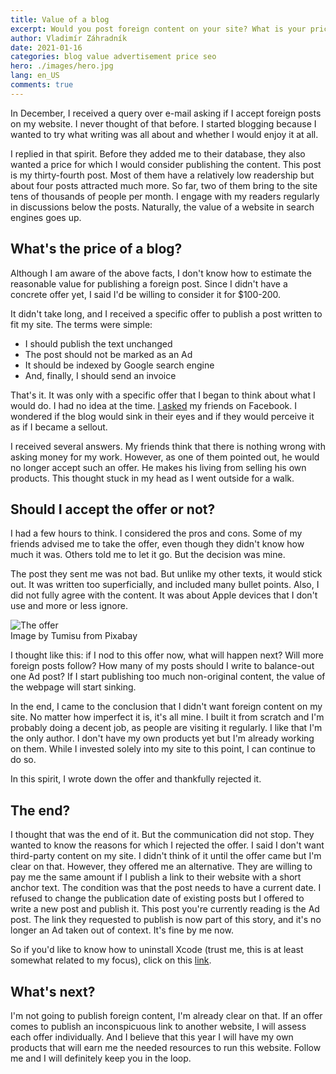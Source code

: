 ```yaml
---
title: Value of a blog
excerpt: Would you post foreign content on your site? What is your price?
author: Vladimír Záhradník
date: 2021-01-16
categories: blog value advertisement price seo
hero: ./images/hero.jpg
lang: en_US
comments: true
---
```


In December, I received a query over e-mail asking if I accept foreign posts on my website. I never thought of that before. I started blogging because I wanted to try what writing was all about and whether I would enjoy it at all.

I replied in that spirit. Before they added me to their database, they also wanted a price for which I would consider publishing the content. This post is my thirty-fourth post. Most of them have a relatively low readership but about four posts attracted much more. So far, two of them bring to the site tens of thousands of people per month. I engage with my readers regularly in discussions below the posts. Naturally, the value of a website in search engines goes up.

## What's the price of a blog?
Although I am aware of the above facts, I don't know how to estimate the reasonable value for publishing a foreign post. Since I didn't have a concrete offer yet, I said I'd be willing to consider it for $100-200.

It didn't take long, and I received a specific offer to publish a post written to fit my site. The terms were simple:
- I should publish the text unchanged
- The post should not be marked as an Ad
- It should be indexed by Google search engine
- And, finally, I should send an invoice



That's it. It was only with a specific offer that I began to think about what I would do. I had no idea at the time. [I asked][fb-query] my friends on Facebook. I wondered if the blog would sink in their eyes and if they would perceive it as if I became a sellout.

I received several answers. My friends think that there is nothing wrong with asking money for my work. However, as one of them pointed out, he would no longer accept such an offer. He makes his living from selling his own products. This thought stuck in my head as I went outside for a walk.

## Should I accept the offer or not?
I had a few hours to think. I considered the pros and cons. Some of my friends advised me to take the offer, even though they didn't know how much it was. Others told me to let it go. But the decision was mine.

The post they sent me was not bad. But unlike my other texts, it would stick out. It was written too superficially, and included many bullet points. Also, I did not fully agree with the content. It was about Apple devices that I don't use and more or less ignore.

<div className="Image__Medium">
  <img src="./images/deal.jpg" alt="The offer" />
  <figcaption>Image by Tumisu from Pixabay</figcaption>
</div>

I thought like this: if I nod to this offer now, what will happen next? Will more foreign posts follow? How many of my posts should I write to balance-out one Ad post? If I start publishing too much non-original content, the value of the webpage will start sinking.

In the end, I came to the conclusion that I didn't want foreign content on my site. No matter how imperfect it is, it's all mine. I built it from scratch and I'm probably doing a decent job, as people are visiting it regularly. I like that I'm the only author. I don't have my own products yet but I'm already working on them. While I invested solely into my site to this point, I can continue to do so.

In this spirit, I wrote down the offer and thankfully rejected it.

## The end?
I thought that was the end of it. But the communication did not stop. They wanted to know the reasons for which I rejected the offer. I said I don't want third-party content on my site. I didn't think of it until the offer came but I'm clear on that. However, they offered me an alternative. They are willing to pay me the same amount if I publish a link to their website with a short anchor text. The condition was that the post needs to have a current date. I refused to change the publication date of existing posts but I offered to write a new post and publish it. This post you're currently reading is the Ad post. The link they requested to publish is now part of this story, and it's no longer an Ad taken out of context. It's fine by me now.

So if you'd like to know how to uninstall Xcode (trust me, this is at least somewhat related to my focus), click on this [link][ad-link].

## What's next?
I'm not going to publish foreign content, I'm already clear on that. If an offer comes to publish an inconspicuous link to another website, I will assess each offer individually. And I believe that this year I will have my own products that will earn me the needed resources to run this website. Follow me and I will definitely keep you in the loop.

[//]: # (Used references)
[fb-query]: https://www.facebook.com/vladimir.zahradnik1/posts/3786533351367871
[ad-link]: https://macpaw.com/how-to/uninstall-xcode-on-macos
